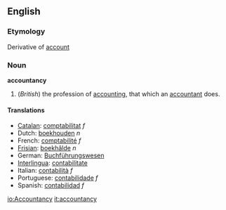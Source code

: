 ==English==

===Etymology===
Derivative of [[account]]

===Noun===
'''accountancy'''

# (''British'') the profession of [[accounting]], that which an [[accountant]] does. 

====Translations====
*[[Catalan]]: [[comptabilitat]] ''f''
*Dutch: [[boekhouden]] ''n''
*French: [[comptabilité]] ''f''
*[[Frisian]]: [[boekhâlde]] ''n''
*German: [[Buchführungswesen]]
*[[Interlingua]]: [[contabilitate]]
*Italian: [[contabilità]] ''f''
*Portuguese: [[contabilidade]] ''f''
*Spanish: [[contabilidad]] ''f''

[[io:Accountancy]]
[[it:accountancy]]